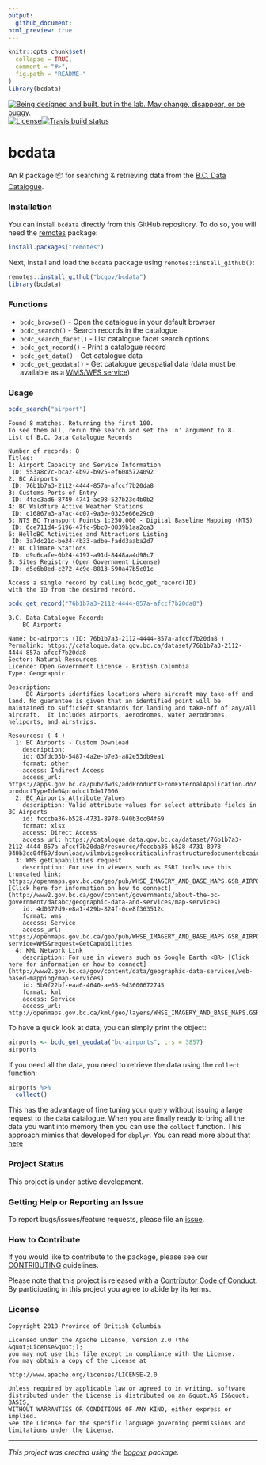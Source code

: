 ```yaml
---
output:
  github_document:
html_preview: true
---
```


<!--
Copyright 2018 Province of British Columbia

Licensed under the Apache License, Version 2.0 (the "License");
you may not use this file except in compliance with the License.
You may obtain a copy of the License at

http://www.apache.org/licenses/LICENSE-2.0

Unless required by applicable law or agreed to in writing, software distributed under the License is distributed on an "AS IS" BASIS,
WITHOUT WARRANTIES OR CONDITIONS OF ANY KIND, either express or implied.
See the License for the specific language governing permissions and limitations under the License.
-->



```r
knitr::opts_chunk$set(
  collapse = TRUE,
  comment = "#>",
  fig.path = "README-"
)
library(bcdata)
```

<a id="devex-badge" rel="Exploration" href="https://github.com/BCDevExchange/assets/blob/master/README.md"><img alt="Being designed and built, but in the lab. May change, disappear, or be buggy." style="border-width:0" src="https://assets.bcdevexchange.org/images/badges/exploration.svg" title="Being designed and built, but in the lab. May change, disappear, or be buggy." /></a>[![License](https://img.shields.io/badge/License-Apache%202.0-blue.svg)](https://opensource.org/licenses/Apache-2.0)[![Travis build status](https://travis-ci.org/bcgov/bcdata.svg?branch=master)](https://travis-ci.org/bcgov/bcdata)

# bcdata

An R package 📦 for searching & retrieving data from the [B.C. Data Catalogue]( https://catalogue.data.gov.bc.ca).

### Installation
You can install `bcdata` directly from this GitHub repository. To do so, you will need the [remotes](https://cran.r-project.org/package=remotes) package:

```r
install.packages("remotes")
```

Next, install and load the `bcdata` package using `remotes::install_github()`:

```r
remotes::install_github("bcgov/bcdata")
library(bcdata)
```



### Functions

- `bcdc_browse()` - Open the catalogue in your default browser
- `bcdc_search()` - Search records in the catalogue
- `bcdc_search_facet()` - List catalogue facet search options
- `bcdc_get_record()` - Print a catalogue record
- `bcdc_get_data()` - Get catalogue data
- `bcdc_get_geodata()` - Get catalogue geospatial data (data must be available as a [WMS/WFS service](https://www2.gov.bc.ca/gov/content?id=95D78D544B244F34B89223EF069DF74E))

### Usage

```r
bcdc_search("airport")
```
```
Found 8 matches. Returning the first 100.
To see them all, rerun the search and set the 'n' argument to 8.
List of B.C. Data Catalogue Records

Number of records: 8
Titles:
1: Airport Capacity and Service Information
 ID: 553a8c7c-bca2-4b92-b925-ef6085724092
2: BC Airports
 ID: 76b1b7a3-2112-4444-857a-afccf7b20da8
3: Customs Ports of Entry
 ID: 4fac3ad6-8749-4741-ac98-527b23e4b0b2
4: BC Wildfire Active Weather Stations
 ID: c16867a3-a7ac-4c07-9a3e-0325e66e29c0
5: NTS BC Transport Points 1:250,000 - Digital Baseline Mapping (NTS)
 ID: 6ce711d4-5196-47fc-9bc0-0839b1aa2ca3
6: HelloBC Activities and Attractions Listing
 ID: 3a7dc21c-be34-4b33-adbe-fadd3aaba2d7
7: BC Climate Stations
 ID: d9c6cafe-0b24-4197-a91d-8448aa4d98c7
8: Sites Registry (Open Government License)
 ID: d5c6b8ed-c272-4c9e-8813-590a47b5c01c 

Access a single record by calling bcdc_get_record(ID)
with the ID from the desired record.
```
```r
bcdc_get_record("76b1b7a3-2112-4444-857a-afccf7b20da8")
```
```
B.C. Data Catalogue Record:
    BC Airports 

Name: bc-airports (ID: 76b1b7a3-2112-4444-857a-afccf7b20da8 )
Permalink: https://catalogue.data.gov.bc.ca/dataset/76b1b7a3-2112-4444-857a-afccf7b20da8
Sector: Natural Resources
Licence: Open Government License - British Columbia
Type: Geographic 

Description:
     BC Airports identifies locations where aircraft may take-off and land. No guarantee is given that an identified point will be maintained to sufficient standards for landing and take-off of any/all aircraft.  It includes airports, aerodromes, water aerodromes, heliports, and airstrips. 

Resources: ( 4 )
  1: BC Airports - Custom Download
    description:  
    id: 03fdc03b-5487-4a2e-b7e3-a82e53db9ea1 
    format: other 
    access: Indirect Access 
    access_url: https://apps.gov.bc.ca/pub/dwds/addProductsFromExternalApplication.do?productTypeId=0&productId=17006 
  2: BC_Airports_Attribute_Values
    description: Valid attribute values for select attribute fields in BC Airports 
    id: fcccba36-b528-4731-8978-940b3cc04f69 
    format: xlsx 
    access: Direct Access 
    access_url: https://catalogue.data.gov.bc.ca/dataset/76b1b7a3-2112-4444-857a-afccf7b20da8/resource/fcccba36-b528-4731-8978-940b3cc04f69/download/wilmbvicgeobccriticalinfrastructuredocumentsbcairportsattributevalues.xlsx 
  3: WMS getCapabilities request
    description: For use in viewers such as ESRI tools use this truncated link: https://openmaps.gov.bc.ca/geo/pub/WHSE_IMAGERY_AND_BASE_MAPS.GSR_AIRPORTS_SVW/ows? [Click here for information on how to connect](http://www2.gov.bc.ca/gov/content/governments/about-the-bc-government/databc/geographic-data-and-services/map-services) 
    id: 4d0377d9-e8a1-429b-824f-0ce8f363512c 
    format: wms 
    access: Service 
    access_url: https://openmaps.gov.bc.ca/geo/pub/WHSE_IMAGERY_AND_BASE_MAPS.GSR_AIRPORTS_SVW/ows?service=WMS&request=GetCapabilities 
  4: KML Network Link
    description: For use in viewers such as Google Earth <BR> [Click here for information on how to connect](http://www2.gov.bc.ca/gov/content/data/geographic-data-services/web-based-mapping/map-services) 
    id: 5b9f22bf-eaa6-4640-ae65-9d3600672745 
    format: kml 
    access: Service 
    access_url: http://openmaps.gov.bc.ca/kml/geo/layers/WHSE_IMAGERY_AND_BASE_MAPS.GSR_AIRPORTS_SVW_loader.kml 

```
To have a quick look at data, you can simply print the object:
```r
airports <- bcdc_get_geodata("bc-airports", crs = 3857)
airports
```
If you need all the data, you need to retrieve the data using the `collect` function:
```r
airports %>% 
  collect()
```
This has the advantage of fine tuning your query without issuing a large request to the data catalogue. When you are finally ready to bring all the data you want into memory then you can use the `collect` function. This approach mimics that developed for `dbplyr`. You can read more about that [here](https://cran.r-project.org/web/packages/dbplyr/vignettes/dbplyr.html) 




### Project Status
This project is under active development.

### Getting Help or Reporting an Issue

To report bugs/issues/feature requests, please file an [issue](https://github.com/bcgov/bcdata/issues/).

### How to Contribute

If you would like to contribute to the package, please see our 
[CONTRIBUTING](CONTRIBUTING.md) guidelines.

Please note that this project is released with a [Contributor Code of Conduct](CODE_OF_CONDUCT.md). By participating in this project you agree to abide by its terms.

### License

```
Copyright 2018 Province of British Columbia

Licensed under the Apache License, Version 2.0 (the &quot;License&quot;);
you may not use this file except in compliance with the License.
You may obtain a copy of the License at

http://www.apache.org/licenses/LICENSE-2.0

Unless required by applicable law or agreed to in writing, software distributed under the License is distributed on an &quot;AS IS&quot; BASIS,
WITHOUT WARRANTIES OR CONDITIONS OF ANY KIND, either express or implied.
See the License for the specific language governing permissions and limitations under the License.
```

---
*This project was created using the [bcgovr](https://github.com/bcgov/bcgovr) package.* 
